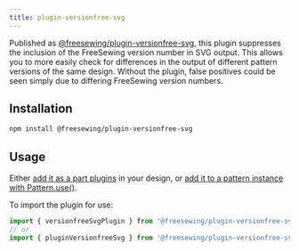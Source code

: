 ```yaml
---
title: plugin-versionfree-svg
---
```


Published as [@freesewing/plugin-versionfree-svg][1], this plugin suppresses
the inclusion of the FreeSewing version number in SVG output.
This allows you to more easily check for differences in the
output of different pattern versions of the same design.
Without the plugin, false positives could be seen simply due to
differing FreeSewing version numbers.

## Installation

```sh
npm install @freesewing/plugin-versionfree-svg
```

## Usage

Either [add it as a part plugins](/reference/api/part/config/plugins) in your
design, or [add it to a pattern instance with
Pattern.use()](/reference/api/pattern/use).

To import the plugin for use:
```js
import { versionfreeSvgPlugin } from '@freesewing/plugin-versionfree-svg'
// or
import { pluginVersionfreeSvg } from '@freesewing/plugin-versionfree-svg'
```

[1]: https://www.npmjs.com/package/@freesewing/plugin-versionfree-svg
